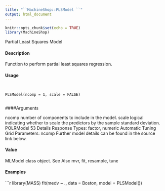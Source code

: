 ```yaml
---
title: "``MachineShop::PLSModel ``"
output: html_document
---
```


```r
knitr::opts_chunk$set(echo = TRUE)
library(MachineShop)
```
 Partial Least Squares Model

#### Description

Function to perform partial least squares regression.

#### Usage
<pre><code>

PLSModel(ncomp = 1, scale = FALSE)

</code></pre>
####Arguments

ncomp number of components to include in the model.
scale logical indicating whether to scale the predictors by the sample standard deviation.
POLRModel 53
Details
Response Types: factor, numeric
Automatic Tuning Grid Parameters: ncomp
Further model details can be found in the source link below.

#### Value

MLModel class object.
See Also
mvr, fit, resample, tune

#### Examples
```r

library(MASS)
fit(medv ~ ., data = Boston, model = PLSModel())
